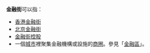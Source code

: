 '''金融街'''可以指：
* [[香港金融街|香港金融街]]
* [[北京金融街|北京金融街]]
* [[金融街控股|金融街控股]]
* 一個[[城市|城市]]裡聚集金融機構或設施的[[商圈|商圈]]。參見「[[金融區|金融區]]」。

{{disambig|Cat=三字地名消歧义}}